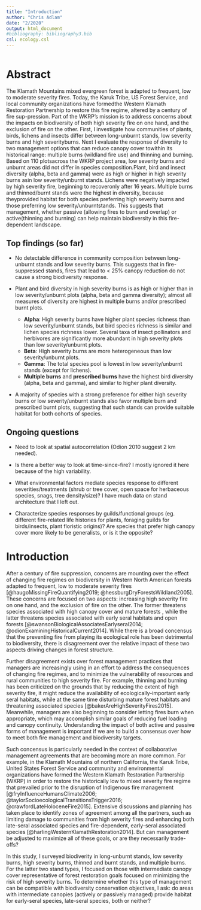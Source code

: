 ```yaml
---
title: "Introduction"
author: "Chris Adlam"
date: "2/2020"
output: html_document
#bibliography: bibliography3.bib
csl: ecology.csl
---
```


```r
```

# Abstract

The Klamath Mountains mixed evergreen forest is adapted to frequent, low to moderate severity fires. Today, the Karuk Tribe, US Forest Service, and local community organizations have formedthe Western Klamath Restoration Partnership to restore this fire regime, altered by a century of fire sup-pression. Part of the WKRP’s mission is to address concerns about the impacts on biodiversity of both high severity fire on one hand, and the exclusion of fire on the other. First, I investigate how communities of plants, birds, lichens and insects differ between long-unburnt stands, low severity burns and high severityburns. Next I evaluate the response of diversity to two management options that can reduce canopy cover towithin its historical range: multiple burns (wildland fire use) and thinning and burning. Based on 110 plotsacross the WKRP project area, low severity burns and unburnt areas did not differ in species composition.Plant, bird and insect diversity (alpha, beta and gamma) were as high or higher in high severity burns asin low severity/unburnt stands. Lichens were negatively impacted by high severity fire, beginning to recoveronly after 16 years. Multiple burns and thinned/burnt stands were the highest in diversity, because theyprovided habitat for both species preferring high severity burns and those preferring low severity/unburntstands.  This suggests that management, whether passive (allowing fires to burn and overlap) or active(thinning and burning) can help maintain biodiversity in this fire-dependent landscape.

## Top findings (so far)

* No detectable difference in community composition between long-unburnt stands and low severity burns. This suggests that in fire-suppressed stands, fires that lead to < 25% canopy reduction do not cause a strong biodiversity response.

* Plant and bird diversity in high severity burns is as high or higher than in low severity/unburnt plots (alpha, beta and gamma diversity); almost all measures of diversity are highest in multiple burns and/or prescribed burnt plots.

  + **Alpha**: High severity burns have higher plant species richness than low severity/unburnt stands, but bird species richness is similar and lichen species richness lower. Several taxa of insect pollinators and herbivores are significantly more abundant in high severity plots than  low severity/unburnt plots. 
  + **Beta**: High severity burns are more heterogeneous than low severity/unburnt plots.
  + **Gamma**: The total species pool is lowest in low severity/unburnt stands (except for lichens).
  + **Multiple burns** and **prescribed burns** have the highest bird diversity (alpha, beta and gamma), and similar to higher plant diversity.

* A majority of species with a strong preference for either high severity burns or low severity/unburnt stands also favor multiple burn and prescribed burnt plots, suggesting that such stands can provide suitable habitat for both cohorts of species. 

## Ongoing questions
* Need to look at spatial autocorrelation (Odion 2010 suggest 2 km needed).

* Is there a better way to look at time-since-fire? I mostly ignored it here because of the high variability.

* What environmental factors mediate species response to different severities/treatments (shrub or tree cover, open space for herbaceous species, snags, tree density/size)? I have much data on stand architecture that I left out. 

* Characterize species responses by guilds/functional groups (eg. different fire-related life histories for plants, foraging guilds for birds/insects, plant floristic origins)? Are species that prefer high canopy cover more likely to be generalists, or is it the opposite?

# Introduction

After a century of fire suppression, concerns are mounting over the effect of changing fire regimes on biodiversity in Western North American forests adapted to frequent, low to moderate severity fires [@haugoMissingFireQuantifying2019; @hessburgDryForestsWildland2005]. These concerns are focused on two aspects: increasing high severity fire on one hand, and the exclusion of fire on the other. The former threatens species associated with high canopy cover and mature forests , while the latter threatens species associated with early seral habitats and open forests [@swansonBiologicalAssociatesEarlyseral2014; @odionExaminingHistoricalCurrent2014]. While there is a broad concensus that the preventing fire from playing its ecological role has been detrimental to biodiversity, there is disagreement over the relative impact of these two aspects driving changes in forest structure.

Further disagreement exists over forest management practices that managers are increasingly using in an effort to address the consequences of changing fire regimes, and to minimize the vulnerability of resources and rural communities to high severity fire. For example, thinning and burning has been criticized on the grounds that by reducing the extent of high severity fire, it might reduce the availability of ecologically-important early seral habitats, while at the same time disturbing mature forest habitats and threatening associated species [@bakerAreHighSeverityFires2015]. Meanwhile, managers are also beginning to consider letting fires burn when appropriate, which may accomplish similar goals of reducing fuel loading and canopy continuity. Understanding the impact of both active and passive forms of management is important if we are to build a consensus over how to meet both fire management and biodiversity targets. 

Such concensus is particularly needed in the context of collaborative management agreements that are becoming more an more common. For example, in the Klamath Mountains of northern California, the Karuk Tribe, United States Forest Service and community and environmental organizations have formed the Western Klamath Restoration Partnership (WKRP) in order to restore the historically low to mixed severity fire regime that prevailed prior to the disruption of Indigenous fire management [@fryInfluenceHumansClimate2006; @taylorSocioecologicalTransitionsTrigger2016; @crawfordLateHoloceneFire2015]. Extensive discussions and planning has taken place to identify zones of agreement among all the partners, such as limiting damage to communities from high severity fires and enhancing both late-seral associated species and fire-dependent, early-seral associated species [@harlingWesternKlamathRestoration2014]. But can management be adjusted to maximize all of these goals, or are they necessarily trade-offs?

In this study, I surveyed biodiverity in long-unburnt stands, low severity burns, high severity burns, thinned and burnt stands, and multiple burns. For the latter two stand types, I focused on those with intermediate canopy cover representative of forest restoration goals focused on minimizing the risk of high severity burns. To determine whether this type of management can be compatible with biodiversity conservation objectives, I ask: do areas with intermediate canopies (actively or passively managed) provide habitat for early-seral species, late-seral species, both or neither?







